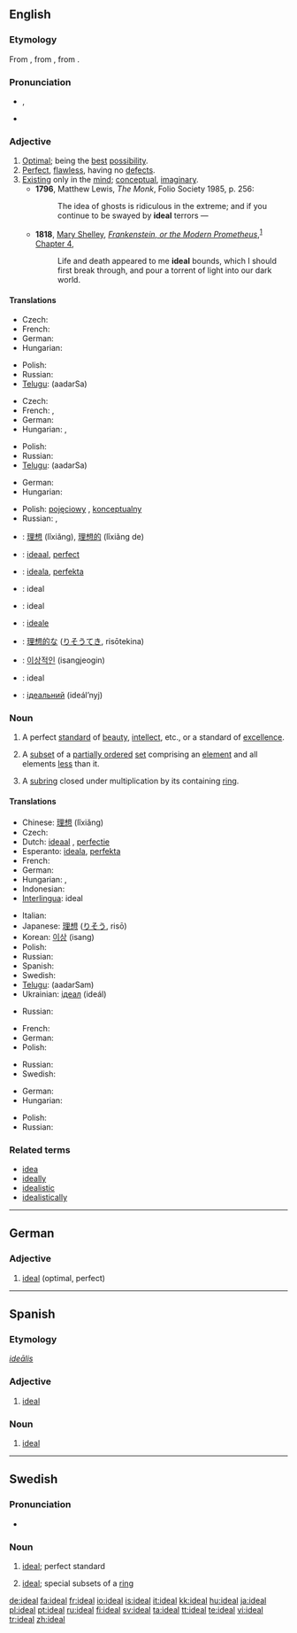 {{wikipedia}}
{{also|Ideal|idéal|ideał}}
==English==

===Etymology===
From {{etyl|fr}} {{term|idéal}}, from {{etyl|la}} {{term|idealis|ideālis}}, from {{term|idea|lang=la}}.

===Pronunciation===
* {{IPA|/aɪˈdɪəl/|/aɪˈdi:.əl/}}, {{SAMPA|/aI"dI@l/|/aI"di:.@l/}}
* {{audio|en-us-ideal.ogg|Audio (US)}}

===Adjective===
{{en-adj}}

# [[optimal|Optimal]]; being the [[best]] [[possibility]].
# [[perfect|Perfect]], [[flawless]], having no [[defect]]s.
# [[exist|Existing]] only in the [[mind]]; [[conceptual]], [[imaginary]].
#* '''1796''', Matthew Lewis, ''The Monk'', Folio Society 1985, p. 256:
#*: The idea of ghosts is ridiculous in the extreme; and if you continue to be swayed by '''ideal''' terrors —
#* '''1818''', [[w:Mary Shelley|Mary Shelley]], ''[[w:Frankenstein|Frankenstein, or the Modern Prometheus]]'',<sup>[http://en.wikisource.org/wiki/Frankenstein]</sup> [[s:Frankenstein/Chapter 4|Chapter 4]],
#*: Life and death appeared to me '''ideal''' bounds, which I should first break through, and pour a torrent of light into our dark world.

====Translations====
{{trans-top|being optimal}}
* Czech: {{t-|cs|ideální}}
* French: {{t+|fr|idéal}}
* German: {{t+|de|ideal}}
* Hungarian: {{t-|hu|ideális}}
{{trans-mid}}
* Polish: {{t+|pl|idealny|m}}
* Russian: {{t+|ru|идеальный|tr=id'eál’nyj|sc=Cyrl}}
* [[Telugu]]: {{t|te|ఆదర్శ|sc=Telu}} (aadarSa)
{{trans-bottom}}

{{trans-top|being perfect}}
* Czech: {{t-|cs|ideální}}
* French: {{t+|fr|idéal}}, {{t+|fr|parfait}}
* German: {{t+|de|ideal}}
* Hungarian: {{t+|hu|tökéletes}}, {{t|hu|eszményi}}
{{trans-mid}}
* Polish: {{t+|pl|idealny|m}}
* Russian: {{t+|ru|идеальный|tr=id'eál’nyj|sc=Cyrl}}
* [[Telugu]]: {{t|te|ఆదర్శ|sc=Telu}} (aadarSa)
{{trans-bottom}}

{{trans-top|conceptual}}
* German: {{t+|de|ideell}}
* Hungarian: {{t|hu|képzelt}}
{{trans-mid}}
* Polish: [[pojęciowy]] {{m}}, [[konceptualny]] {{m}}
* Russian: {{t+|ru|идеальный|tr=id'eál’nyj|sc=Cyrl}}, {{t|ru|абстракный|tr=abstráktnyj|sc=Cyrl}}
{{trans-bottom}}

{{checktrans-top}}
* {{ttbc|Chinese}}: [[理想]] (lǐxiǎng), [[理想的]] (lǐxiǎng de)
* {{ttbc|Dutch}}: [[ideaal]], [[perfect]]
* {{ttbc|Esperanto}}: [[ideala]], [[perfekta]]
* {{ttbc|Indonesian}}: ideal
* {{ttbc|Interlingua}}: ideal
{{checktrans-mid}}
* {{ttbc|Italian}}: [[ideale]]
* {{ttbc|Japanese}}: [[理想的な]] ([[りそうてき]], risōtekina)
* {{ttbc|Korean}}: [[이상적인]] (isangjeogin)
* {{ttbc|Spanish}}: ideal
* {{ttbc|Ukrainian}}: [[iдеальний]] (ideál’nyj)
{{checktrans-bottom}}

===Noun===
{{en-noun}}

# A perfect [[standard]] of [[beauty]], [[intellect]], etc., or a standard of [[excellence]].
# {{mathematics|order theory}} A [[subset]] of a [[partially ordered]] [[set]] comprising an [[element]] and all elements [[less]] than it.
# {{context|for example|algebra}} A [[subring]] closed under multiplication by its containing [[ring]].

====Translations====
{{trans-top|a perfect standard of beauty, intellect, etc.}}
* Chinese: [[理想]] (lǐxiǎng)
* Czech: {{t-|cs|ideál|m}}
* Dutch: [[ideaal]] {{n}}, [[perfectie]] {{f}}
* Esperanto: [[ideala]], [[perfekta]]
* French: {{t+|fr|idéal|m}}
* German: {{t+|de|Ideal|n}}
* Hungarian: {{t|hu|eszmény}}, {{t-|hu|ideál}}
* Indonesian: {{t-|id|ideal|xs=Indonesian}}
* [[Interlingua]]: ideal
{{trans-mid}}
* Italian: {{t+|it|ideale|m}}
* Japanese: [[理想]] ([[りそう]], risō)
* Korean: [[이상]] (isang)
* Polish: {{t|pl|ideał|m}}
* Russian: {{t+|ru|идеал|m|tr=id'eál|sc=Cyrl}}
* Spanish: {{t-|es|ideal}}
* Swedish: {{t+|sv|ideal|n}}
* [[Telugu]]: {{t|te|ఆదర్శం|sc=Telu}} (aadarSam)
* Ukrainian: [[iдеал]] (ideál) {{m}}
{{trans-bottom}}

{{trans-top|''(order theory)''}}
* Russian: {{t+|ru|идеал|m|tr=id'eál|sc=Cyrl}}
{{trans-mid}}
{{trans-bottom}}

{{trans-top|''(algebra)''}}
* French: {{t+|fr|idéal|m}}
* German: {{t+|de|Ideal|n}}
* Polish: {{t|pl|ideał|m}}
{{trans-mid}}
* Russian: {{t+|ru|идеал|m|tr=id'eál|sc=Cyrl}}
* Swedish: {{t+|sv|ideal|n}}
{{trans-bottom}}

{{trans-top|an unattainable state}}
* German: {{t+|de|Idealzustand|m}}
* Hungarian: {{t|hu|ábránd}}
{{trans-mid}}
* Polish: {{t|pl|ideał|m}}
* Russian: {{t+|ru|идеал|m|tr=id'eál|sc=Cyrl}}
{{trans-bottom}}

===Related terms===
* [[idea]]
* [[ideally]]
* [[idealistic]]
* [[idealistically]]

----

==German==

===Adjective===
{{infl|de|adjective}}

# [[#English|ideal]] (optimal, perfect)

----

==Spanish==

===Etymology===
{{etyl|la|es}} ''[[idealis|ideālis]]''

===Adjective===
{{es-adj|pl=ideales}}

# [[#English|ideal]]

===Noun===
{{es-noun-m|pl=ideales}}

# [[#English|ideal]]

----

==Swedish==

===Pronunciation===
* {{audio|Sv-ideal.ogg|audio}}

===Noun===
{{sv-noun-n-zero}}
{{infl|sv|noun|n}}

# [[#English|ideal]]; perfect standard
# {{context|maths|lang=sv}} [[#English|ideal]]; special subsets of a [[ring]]

[[de:ideal]]
[[fa:ideal]]
[[fr:ideal]]
[[io:ideal]]
[[is:ideal]]
[[it:ideal]]
[[kk:ideal]]
[[hu:ideal]]
[[ja:ideal]]
[[pl:ideal]]
[[pt:ideal]]
[[ru:ideal]]
[[fi:ideal]]
[[sv:ideal]]
[[ta:ideal]]
[[tt:ideal]]
[[te:ideal]]
[[vi:ideal]]
[[tr:ideal]]
[[zh:ideal]]